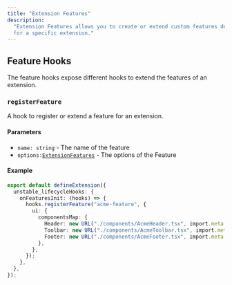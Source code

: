 ```yaml
---
title: "Extension Features"
description:
  "Extension Features allows you to create or extend custom features designed
  for a specific extension."
---
```


<SinceVersion tag="3.9" />

## Feature Hooks

The feature hooks expose different hooks to extend the features of an extension.

### `registerFeature`

A hook to register or extend a feature for an extension.

#### Parameters

- `name: string` - The name of the feature
- `options:`[`ExtensionFeatures`](https://gitlab.blackswift.cloud/front-commerce/front-commerce/-/blob/a025ba1e1ba82a4a56609e58d537d03d74317df3/packages/types/extension-features.d.ts) -
  The options of the Feature

#### Example

```ts title="./example-extension/acme-extension/index.ts"
export default defineExtension({
  unstable_lifecycleHooks: {
    onFeaturesInit: (hooks) => {
      hooks.registerFeature("acme-feature", {
        ui: {
          componentsMap: {
            Header: new URL("./components/AcmeHeader.tsx", import.meta.url),
            Toolbar: new URL("./components/AcmeToolbar.tsx", import.meta.url),
            Footer: new URL("./components/AcmeFooter.tsx", import.meta.url),
          },
        },
      });
    },
  },
});
```

